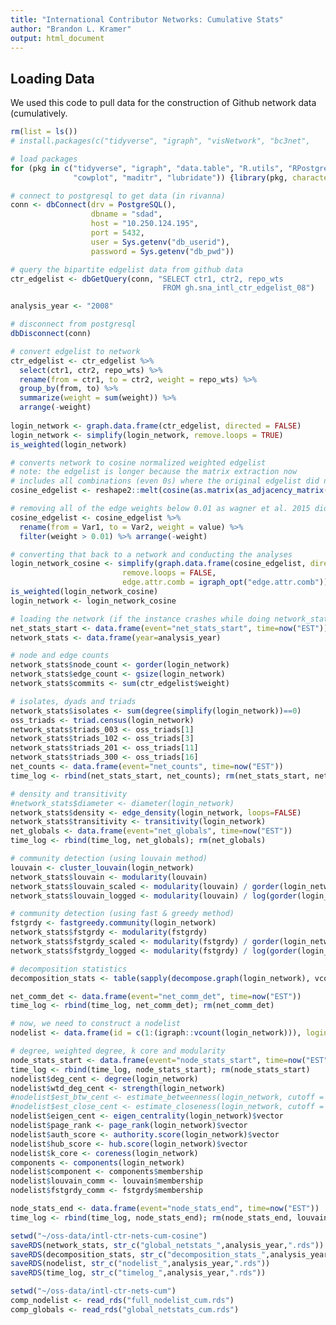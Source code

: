 ```yaml
---
title: "International Contributor Networks: Cumulative Stats"
author: "Brandon L. Kramer"
output: html_document
---
```


## Loading Data 

We used this code to pull data for the construction of Github network data (cumulatively.

```r
rm(list = ls())
# install.packages(c("tidyverse", "igraph", "visNetwork", "bc3net", 

# load packages 
for (pkg in c("tidyverse", "igraph", "data.table", "R.utils", "RPostgreSQL",
              "cowplot", "maditr", "lubridate")) {library(pkg, character.only = TRUE)}

# connect to postgresql to get data (in rivanna)
conn <- dbConnect(drv = PostgreSQL(), 
                  dbname = "sdad", 
                  host = "10.250.124.195", 
                  port = 5432, 
                  user = Sys.getenv("db_userid"), 
                  password = Sys.getenv("db_pwd"))

# query the bipartite edgelist data from github data  
ctr_edgelist <- dbGetQuery(conn, "SELECT ctr1, ctr2, repo_wts 
                                  FROM gh.sna_intl_ctr_edgelist_08")

analysis_year <- "2008"

# disconnect from postgresql
dbDisconnect(conn)

# convert edgelist to network 
ctr_edgelist <- ctr_edgelist %>% 
  select(ctr1, ctr2, repo_wts) %>% 
  rename(from = ctr1, to = ctr2, weight = repo_wts) %>% 
  group_by(from, to) %>% 
  summarize(weight = sum(weight)) %>% 
  arrange(-weight)
  
login_network <- graph.data.frame(ctr_edgelist, directed = FALSE)
login_network <- simplify(login_network, remove.loops = TRUE)
is_weighted(login_network)

```

```r

# converts network to cosine normalized weighted edgelist
# note: the edgelist is longer because the matrix extraction now 
# includes all combinations (even 0s) where the original edgelist did not 
cosine_edgelist <- reshape2::melt(cosine(as.matrix(as_adjacency_matrix(login_network, attr = "weight")), y = NULL))

# removing all of the edge weights below 0.01 as wagner et al. 2015 did 
cosine_edgelist <- cosine_edgelist %>% 
  rename(from = Var1, to = Var2, weight = value) %>% 
  filter(weight > 0.01) %>% arrange(-weight)

# converting that back to a network and conducting the analyses 
login_network_cosine <- simplify(graph.data.frame(cosine_edgelist, directed = FALSE), 
                         remove.loops = FALSE, 
                         edge.attr.comb = igraph_opt("edge.attr.comb"))
is_weighted(login_network_cosine)
login_network <- login_network_cosine
```

```r
# loading the network (if the instance crashes while doing network_stats)
net_stats_start <- data.frame(event="net_stats_start", time=now("EST"))
network_stats <- data.frame(year=analysis_year)                                         

# node and edge counts  
network_stats$node_count <- gorder(login_network)  
network_stats$edge_count <- gsize(login_network)
network_stats$commits <- sum(ctr_edgelist$weight)

# isolates, dyads and triads 
network_stats$isolates <- sum(degree(simplify(login_network))==0)
oss_triads <- triad.census(login_network)
network_stats$triads_003 <- oss_triads[1] 
network_stats$triads_102 <- oss_triads[3]
network_stats$triads_201 <- oss_triads[11]
network_stats$triads_300 <- oss_triads[16]
net_counts <- data.frame(event="net_counts", time=now("EST"))
time_log <- rbind(net_stats_start, net_counts); rm(net_stats_start, net_counts)

# density and transitivity
#network_stats$diameter <- diameter(login_network)
network_stats$density <- edge_density(login_network, loops=FALSE) 
network_stats$transitivity <- transitivity(login_network)
net_globals <- data.frame(event="net_globals", time=now("EST"))
time_log <- rbind(time_log, net_globals); rm(net_globals)

# community detection (using louvain method)
louvain <- cluster_louvain(login_network)
network_stats$louvain <- modularity(louvain)
network_stats$louvain_scaled <- modularity(louvain) / gorder(login_network)
network_stats$louvain_logged <- modularity(louvain) / log(gorder(login_network))

# community detection (using fast & greedy method)
fstgrdy <- fastgreedy.community(login_network)
network_stats$fstgrdy <- modularity(fstgrdy)
network_stats$fstgrdy_scaled <- modularity(fstgrdy) / gorder(login_network)
network_stats$fstgrdy_logged <- modularity(fstgrdy) / log(gorder(login_network))

# decomposition statistics 
decomposition_stats <- table(sapply(decompose.graph(login_network), vcount))

net_comm_det <- data.frame(event="net_comm_det", time=now("EST"))
time_log <- rbind(time_log, net_comm_det); rm(net_comm_det)

# now, we need to construct a nodelist 
nodelist <- data.frame(id = c(1:(igraph::vcount(login_network))), login = igraph::V(login_network)$name)

# degree, weighted degree, k core and modularity 
node_stats_start <- data.frame(event="node_stats_start", time=now("EST"))
time_log <- rbind(time_log, node_stats_start); rm(node_stats_start)
nodelist$deg_cent <- degree(login_network)
nodelist$wtd_deg_cent <- strength(login_network)
#nodelist$est_btw_cent <- estimate_betweenness(login_network, cutoff = 5) # using 3 ~ 5hrs; 5 ~ 6.2hrs; 10 ~ 8.8hrs; 15 ~ 10.5hrs
#nodelist$est_close_cent <- estimate_closeness(login_network, cutoff = 5) # using 3 ~ 6.3hrs; 5 ~ 6.8hrs; 10 ~ 10.1hrs; 15 ~ 12.2hrs
nodelist$eigen_cent <- eigen_centrality(login_network)$vector
nodelist$page_rank <- page_rank(login_network)$vector
nodelist$auth_score <- authority.score(login_network)$vector
nodelist$hub_score <- hub.score(login_network)$vector
nodelist$k_core <- coreness(login_network)
components <- components(login_network)
nodelist$component <- components$membership
nodelist$louvain_comm <- louvain$membership
nodelist$fstgrdy_comm <- fstgrdy$membership

node_stats_end <- data.frame(event="node_stats_end", time=now("EST"))
time_log <- rbind(time_log, node_stats_end); rm(node_stats_end, louvain, components)

setwd("~/oss-data/intl-ctr-nets-cum-cosine")
saveRDS(network_stats, str_c("global_netstats_",analysis_year,".rds"))  
saveRDS(decomposition_stats, str_c("decomposition_stats_",analysis_year,".rds")) 
saveRDS(nodelist, str_c("nodelist_",analysis_year,".rds"))  
saveRDS(time_log, str_c("timelog_",analysis_year,".rds"))
```

```r
setwd("~/oss-data/intl-ctr-nets-cum")
comp_nodelist <- read_rds("full_nodelist_cum.rds")
comp_globals <- read_rds("global_netstats_cum.rds")




```


















